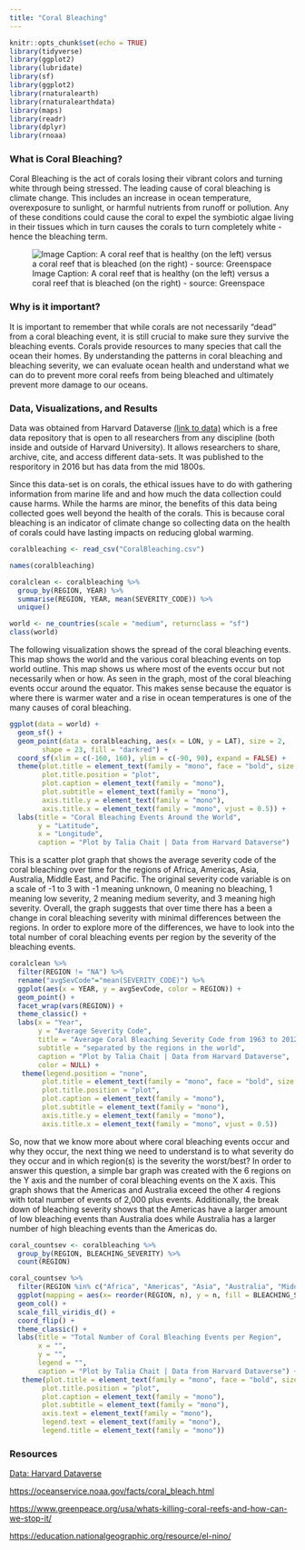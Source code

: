 ```yaml
---
title: "Coral Bleaching"
---
```


```r
knitr::opts_chunk$set(echo = TRUE)
library(tidyverse)
library(ggplot2)
library(lubridate)
library(sf)
library(ggplot2)
library(rnaturalearth)
library(rnaturalearthdata)
library(maps)
library(readr)
library(dplyr)
library(rnoaa)
```

### What is Coral Bleaching?  
Coral Bleaching is the act of corals losing their vibrant colors and turning white through being stressed. The leading cause of coral bleaching is climate change. This includes an increase in ocean temperature, overexposure to sunlight, or harmful nutrients from runoff or pollution. Any of these conditions could cause the coral to expel the symbiotic algae living in their tissues which in turn causes the corals to turn completely white - hence the bleaching term.

![Image Caption: A coral reef that is healthy (on the left) versus a coral reef that is bleached (on the right) - source: Greenspace](coralbleachingimage.png)

### Why is it important? 
It is important to remember that while corals are not necessarily "dead" from a coral bleaching event, it is still crucial to make sure they survive the bleaching events. Corals provide resources to many species that call the ocean their homes. By understanding the patterns in coral bleaching and bleaching severity, we can evaluate ocean health and understand what we can do to prevent more coral reefs from being bleached and ultimately prevent more damage to our oceans. 

### Data, Visualizations, and Results 

Data was obtained from Harvard Dataverse [(link to data)](https://dataverse.harvard.edu/file.xhtml?persistentId=doi:10.7910/DVN/KUVQKY/PAMLRZ&version=1.4) which is a free data repository that is open to all researchers from any discipline (both inside and outside of Harvard University). It allows researchers to share, archive, cite, and access different data-sets. It was published to the resporitory in 2016 but has data from the mid 1800s. 

Since this data-set is on corals, the ethical issues have to do with gathering information from marine life and and how much the data collection could cause harms. While the harms are minor, the benefits of this data being collected goes well beyond the health of the corals. This is because coral bleaching is an indicator of climate change so collecting data on the health of corals could have lasting impacts on reducing global warming. 


```r
coralbleaching <- read_csv("CoralBleaching.csv")

names(coralbleaching)

coralclean <- coralbleaching %>% 
  group_by(REGION, YEAR) %>%
  summarise(REGION, YEAR, mean(SEVERITY_CODE)) %>% 
  unique()

world <- ne_countries(scale = "medium", returnclass = "sf")
class(world)
```

The following visualization shows the spread of the coral bleaching events. This map shows the world and the various coral bleaching events on top world outline. This map shows us where most of the events occur but not necessarily when or how. As seen in the graph, most of the coral bleaching events occur around the equator. This makes sense because the equator is where there is warmer water and a rise in ocean temperatures is one of the many causes of coral bleaching. 

```r
ggplot(data = world) +
  geom_sf() +
  geom_point(data = coralbleaching, aes(x = LON, y = LAT), size = 2, 
        shape = 23, fill = "darkred") +
  coord_sf(xlim = c(-160, 160), ylim = c(-90, 90), expand = FALSE) +
  theme(plot.title = element_text(family = "mono", face = "bold", size = 12, ),
        plot.title.position = "plot",
        plot.caption = element_text(family = "mono"),
        plot.subtitle = element_text(family = "mono"),
        axis.title.y = element_text(family = "mono"),
        axis.title.x = element_text(family = "mono", vjust = 0.5)) +
  labs(title = "Coral Bleaching Events Around the World",
       y = "Latitude",
       x = "Longitude",
       caption = "Plot by Talia Chait | Data from Harvard Dataverse")
```

This is a scatter plot graph that shows the average severity code of the coral bleaching over time for the regions of Africa, Americas, Asia, Australia, Middle East, and Pacific. The original severity code variable is on a scale of -1 to 3 with -1 meaning unknown, 0 meaning no bleaching, 1 meaning low severity, 2 meaning medium severity, and 3 meaning high severity. Overall, the graph suggests that over time there has a been a change in coral bleaching severity with minimal differences between the regions. In order to explore more of the differences, we have to look into the total number of coral bleaching events per region by the severity of the bleaching events. 

```r
coralclean %>%
  filter(REGION != "NA") %>% 
  rename("avgSevCode"="mean(SEVERITY_CODE)") %>%
  ggplot(aes(x = YEAR, y = avgSevCode, color = REGION)) +
  geom_point() +
  facet_wrap(vars(REGION)) + 
  theme_classic() +
  labs(x = "Year",
       y = "Average Severity Code",
       title = "Average Coral Bleaching Severity Code from 1963 to 2012",
       subtitle = "separated by the regions in the world",
       caption = "Plot by Talia Chait | Data from Harvard Dataverse",
       color = NULL) +
   theme(legend.position = "none",
        plot.title = element_text(family = "mono", face = "bold", size = 12, ),
        plot.title.position = "plot",
        plot.caption = element_text(family = "mono"),
        plot.subtitle = element_text(family = "mono"),
        axis.title.y = element_text(family = "mono"),
        axis.title.x = element_text(family = "mono", vjust = 0.5))
```

So, now that we know more about where coral bleaching events occur and why they occur, the next thing we need to understand is to what severity do they occur and in which region(s) is the severity the worst/best? In order to answer this question, a simple bar graph was created with the 6 regions on the Y axis and the number of coral bleaching events on the X axis. This graph shows that the Americas and Australia exceed the other 4 regions with total number of events of 2,000 plus events. Additionally, the break down of bleaching severity shows that the Americas have a larger amount of low bleaching events than Australia does while Australia has a larger number of high bleaching events than the Americas do. 

```r
coral_countsev <- coralbleaching %>% 
  group_by(REGION, BLEACHING_SEVERITY) %>%
  count(REGION)

coral_countsev %>% 
  filter(REGION %in% c("Africa", "Americas", "Asia", "Australia", "Middle East", "Pacific")) %>% 
  ggplot(mapping = aes(x= reorder(REGION, n), y = n, fill = BLEACHING_SEVERITY)) + 
  geom_col() +
  scale_fill_viridis_d() +
  coord_flip() + 
  theme_classic() +
  labs(title = "Total Number of Coral Bleaching Events per Region", 
       x = "", 
       y = "",
       legend = "",
       caption = "Plot by Talia Chait | Data from Harvard Dataverse") + 
   theme(plot.title = element_text(family = "mono", face = "bold", size = 12, ),
        plot.title.position = "plot",
        plot.caption = element_text(family = "mono"),
        plot.subtitle = element_text(family = "mono"),
        axis.text = element_text(family = "mono"), 
        legend.text = element_text(family = "mono"), 
        legend.title = element_text(family = "mono"))
```


### Resources
[Data: Harvard Dataverse](https://dataverse.harvard.edu/file.xhtml?persistentId=doi:10.7910/DVN/KUVQKY/PAMLRZ&version=1.4)

[https://oceanservice.noaa.gov/facts/coral_bleach.html](https://oceanservice.noaa.gov/facts/coral_bleach.htm)

[https://www.greenpeace.org/usa/whats-killing-coral-reefs-and-how-can-we-stop-it/](https://www.greenpeace.org/usa/whats-killing-coral-reefs-and-how-can-we-stop-it/)

[https://education.nationalgeographic.org/resource/el-nino/](https://education.nationalgeographic.org/resource/el-nino/)